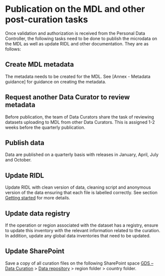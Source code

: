 # Publication on the MDL and other post-curation tasks {#sec-7publication}

Once validation and authorization is received from the Personal Data Controller, the following tasks need to be done to publish the microdata on the MDL as well as update RIDL and other documentation. They are as follows:

## Create MDL metadata {#sec-7metadata}

The metadata needs to be created for the MDL. See \[Annex - Metadata guidance\] for guidance on creating the metadata.

## Request another Data Curator to review metadata {#sec-7review}

Before publication, the team of Data Curators share the task of reviewing datasets uploading to MDL from other Data Curators. This is assigned 1-2 weeks before the quarterly publication.

## Publish data {#sec-7publish-data}

Data are published on a quarterly basis with releases in January, April, July and October.

## Update RIDL {#sec-7update-ridl}

Update RIDL with clean version of data, cleaning script and anonymous version of the data ensuring that each file is labelled correctly. See section [Getting started](getting_started.qmd#sec-3filemgmt) for more details.

## Update data registry {#sec-7update-data-registry}

If the operation or region associated with the dataset has a registry, ensure to update this inventory with the relevant information related to the curation. In addition, update any global data inventories that need to be updated.

## Update SharePoint {#sec-7update-sharepoint}

Save a copy of all curation files on the following SharePoint space [GDS -- Data Curation](https://unhcr365.sharepoint.com/teams/dpsm-datacuration) \> [Data repository](https://unhcr365.sharepoint.com/:f:/r/teams/dpsm-datacuration/Shared%20Documents/General/Data_repository?csf=1&web=1&e=3T7rnw) \> region folder \> country folder.
